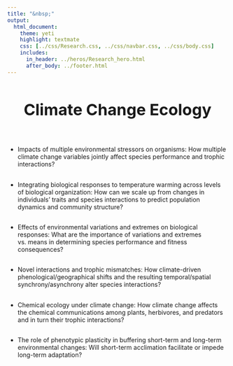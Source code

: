 ```yaml
---
title: "&nbsp;"
output:
  html_document:
    theme: yeti
    highlight: textmate
    css: [../css/Research.css, ../css/navbar.css, ../css/body.css]
    includes:
      in_header: ../heros/Research_hero.html
      after_body: ../footer.html
---
```


<style>
h1 {text-align: center !important; 
   font-weight: bold !important; 
   font-size: 36px !important;
   line-height: 1.5em;}
   
h2 {font-weight: bold !important;} 
   
.External_link{
  border-radius: 5px;
  border: none;
  text-align: center;
  text-decoration: none;
  display: inline-block;
  width: 60px;
}
</style>

# Climate Change Ecology

<br>

*	Impacts of multiple environmental stressors on organisms: How multiple climate change variables jointly affect species performance and trophic interactions?

<div style="height: 0.1em;"></div>

*	Integrating biological responses to temperature warming across levels of biological organization: How can we scale up from changes in individuals’ traits and species interactions to predict population dynamics and community structure?

<div style="height: 0.1em;"></div>

*	Effects of environmental variations and extremes on biological responses: What are the importance of variations and extremes vs. means in determining species performance and fitness consequences?

<div style="height: 0.1em;"></div>

*	Novel interactions and trophic mismatches: How climate-driven phenological/geographical shifts and the resulting temporal/spatial synchrony/asynchrony alter species interactions?

<div style="height: 0.1em;"></div>

* Chemical ecology under climate change: How climate change affects the chemical communications among plants, herbivores, and predators and in turn their trophic interactions? 

<div style="height: 0.1em;"></div>

* The role of phenotypic plasticity in buffering short-term and long-term environmental changes: Will short-term acclimation facilitate or impede long-term adaptation?



